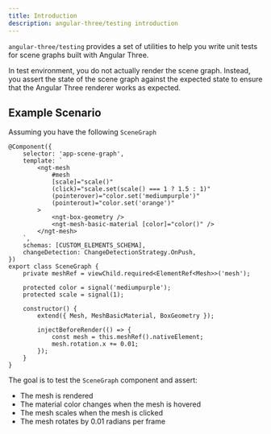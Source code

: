 ```yaml
---
title: Introduction
description: angular-three/testing introduction
---
```



`angular-three/testing` provides a set of utilities to help you write unit tests for scene graphs built with Angular Three.

In test environment, you do not actually render the scene graph. Instead, you assert the state of the scene graph against the expected state to ensure that the Angular Three renderer works as expected.

## Example Scenario

Assuming you have the following `SceneGraph`

```angular-ts
@Component({
    selector: 'app-scene-graph',
    template: `
        <ngt-mesh
            #mesh
            [scale]="scale()"
            (click)="scale.set(scale() === 1 ? 1.5 : 1)"
            (pointerover)="color.set('mediumpurple')"
            (pointerout)="color.set('orange')"
        >
            <ngt-box-geometry />
            <ngt-mesh-basic-material [color]="color()" />
        </ngt-mesh>
    `,
    schemas: [CUSTOM_ELEMENTS_SCHEMA],
    changeDetection: ChangeDetectionStrategy.OnPush,
})
export class SceneGraph {
    private meshRef = viewChild.required<ElementRef<Mesh>>('mesh');

    protected color = signal('mediumpurple');
    protected scale = signal(1);

    constructor() {
        extend({ Mesh, MeshBasicMaterial, BoxGeometry });

        injectBeforeRender(() => {
            const mesh = this.meshRef().nativeElement;
            mesh.rotation.x += 0.01;
        });
    }
}
```

<div class="h-[600px] w-full rounded border border-dashed border-accent-600 dark:border-accent-200">
 <SimpleTestingScene client:only />
</div>

The goal is to test the `SceneGraph` component and assert:

- The mesh is rendered
- The material color changes when the mesh is hovered
- The mesh scales when the mesh is clicked
- The mesh rotates by 0.01 radians per frame
